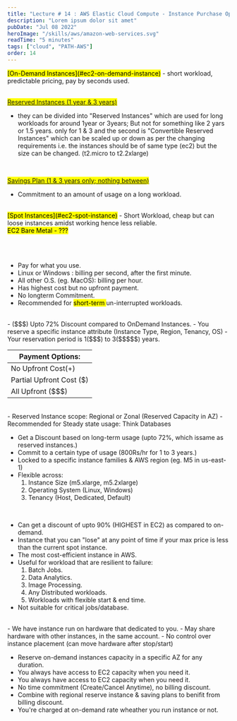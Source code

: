 ```yaml
---
title: "Lecture # 14 : AWS Elastic Cloud Compute - Instance Purchase Options"
description: "Lorem ipsum dolor sit amet"
pubDate: "Jul 08 2022"
heroImage: "/skills/aws/amazon-web-services.svg"
readTime: "5 minutes"
tags: ["cloud", "PATH-AWS"]
order: 14
---
```



<Section link="iam-security-tools" title="Introduction" />
<mark>[On-Demand Instances](#ec2-on-demand-instance)</mark>
- short workload, predictable pricing, pay by seconds used. <br />
<br/>

<mark>[Reserved Instances (1 year & 3 years)](#ec2-reserved-instance)</mark>
- they can be divided into "Reserved Instances" which are used for long workloads
for around 1year or 3years; But not for something like 2 yars or 1.5 years. only
for 1 & 3 and the second is "Convertible Reserved Instances" which can be scaled
up or down as per the changing requirements i.e. the instances should be of same
type (ec2) but the size can be changed. (t2.micro to t2.2xlarge) <br />
<br/>

<mark>[Savings Plan (1 & 3 years only; nothing between)](#ec2-savings-plan)</mark>
- Commitment to an amount of usage on a long workload.

<br/>
<mark>[Spot Instances](#ec2-spot-instance)</mark>
- Short Workload, cheap but can loose instances amidst working hence less reliable.

<br/>
<mark>EC2 Bare Metal - ???</mark>

<br /><br />
<Section link="ec2-on-demand-instance" title="EC2 On-Demand Instances" />

- Pay for what you use.
- Linux or Windows : billing per second, after the first minute.
- All other O.S. (eg. MacOS): billing per hour.
- Has highest cost but no upfront payment.
- No longterm Commitment.
- Recommended for <mark> short-term </mark> un-interrupted workloads.

<br />
<Section link="ec2-reserved-instance" title="EC2 Reserved Instances" />
- ($$$) Upto 72% Discount compared to OnDemand Instances. 
- You reserve a specific instance attribute (Instance Type, Region, Tenancy, OS) 
- Your reservation period is 1($$$)
to 3($$$$$) years.

| Payment Options:         |
| ------------------------ |
| No Upfront Cost(+)       |
| Partial Upfront Cost ($) |
| All Upfront ($$$)        |

<br />
- Reserved Instance scope: Regional or Zonal (Reserved Capacity in AZ) 
- Recommended for Steady state usage: Think Databases

<br />
<Section link="ec2-savings-plan" title="EC2 Savings Plan" />

- Get a Discount based on long-term usage (upto 72%, which issame as reserved instances.)
- Commit to a certain type of usage (800Rs/hr for 1 to 3 years.)
- Locked to a specific instance families & AWS region (eg. M5 in us-east-1)
- Flexible across:
  1. Instance Size (m5.xlarge, m5.2xlarge)
  2. Operating System (Linux, Windows)
  3. Tenancy (Host, Dedicated, Default)

<br />
<Section link="ec2-spot-instance" title="EC2 Spot Instance" />

- Can get a discount of upto 90% (HIGHEST in EC2) as compared to on-demand.
- Instance that you can "lose" at any point of time if your max price is less than the current spot instance.
- The most cost-efficient instance in AWS.
- Useful for workload that are resilient to failure:
  1. Batch Jobs.
  2. Data Analytics.
  3. Image Processing.
  4. Any Distributed workloads.
  5. Workloads with flexible start & end time.
- Not suitable for critical jobs/database.

<br/>
<Section link="ec2-dedicated-instance" title="EC2 Dedicated Instance" />
- We have instance run on hardware that dedicated to you.
- May share hardware with other instances, in the same account.
- No control over instance placement (can move hardware after stop/start)

<br/>
<Section link="ec2-capacity-reservation" title="EC2 Capacity Reservation" />

- Reserve on-demand instances capacity in a specific AZ for any duration.
- You always have access to EC2 capacity when you need it.
- You always have access to EC2 capacity when you need it.
- No time commitment (Create/Cancel Anytime), no billing discount.
- Combine with regional reserve instance & saving plans to benifit from billing discount.
- You're charged at on-demand rate wheather you run instance or not.